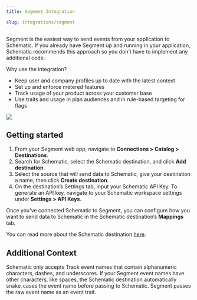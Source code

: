 ```yaml
---
title: Segment Integration

slug: integrations/segment
---
```



Segment is the easiest way to send events from your application to Schematic. If you already have Segment up and running in your application, Schematic recommends this approach so you don’t have to implement any additional code.

Why use the integration?
- Keep user and company profiles up to date with the latest context
- Set up and enforce metered features
- Track usage of your product across your customer base
- Use traits and usage in plan audiences and in rule-based targeting for flags

<img
  src="../../assets/images/segment_screencap.png"
/>

## Getting started
1. From your Segment web app, navigate to **Connections > Catalog > Destinations**.
2. Search for Schematic, select the Schematic destination, and click **Add destination**.
3. Select the source that will send data to Schematic, give your destination a name, then click **Create destination**.
4. On the destination’s Settings tab, input your Schematic API Key. To generate an API key, navigate to your Schematic workspace settings under **Settings > API Keys**.

Once you’ve connected Schematic to Segment, you can configure how you want to send data to Schematic in the Schematic destination’s **Mappings** tab.

You can read more about the Schematic destination [here](https://segment.com/docs/connections/destinations/catalog/actions-schematic/).

## Additional Context

Schematic only accepts Track event names that contain alphanumeric characters, dashes, and underscores. If your Segment event names have other characters, like spaces, the Schematic destination automatically snake_cases the event name before passing to Schematic. Segment passes the raw event name as an event trait.